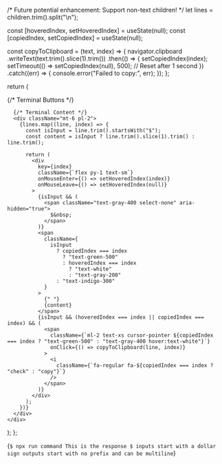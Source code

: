
  /* Future potential enhancement: Support non-text children! */
  let lines = children.trim().split("\n");

  const [hoveredIndex, setHoveredIndex] = useState(null);
  const [copiedIndex, setCopiedIndex] = useState(null);

  const copyToClipboard = (text, index) => {
    navigator.clipboard
      .writeText(text.trim().slice(1).trim())
      .then(() => {
        setCopiedIndex(index);
        setTimeout(() => setCopiedIndex(null), 500); // Reset after 1 second
      })
      .catch((err) => {
        console.error("Failed to copy:", err);
      });
  };

  return (
    <div className="bg-gray-900 text-white p-4 rounded-lg shadow-lg font-mono relative my-4">
      {/* Terminal Buttons */}
      <div className="absolute top-3 left-3 flex space-x-2">
        <span className="w-3 h-3 bg-red-400 rounded-full"></span>
        <span className="w-3 h-3 bg-yellow-400 rounded-full"></span>
        <span className="w-3 h-3 bg-green-400 rounded-full"></span>
      </div>

      {/* Terminal Content */}
      <div className="mt-6 pl-2">
        {lines.map((line, index) => {
          const isInput = line.trim().startsWith("$");
          const content = isInput ? line.trim().slice(1).trim() : line.trim();

          return (
            <div
              key={index}
              className={`flex py-1 text-sm`}
              onMouseEnter={() => setHoveredIndex(index)}
              onMouseLeave={() => setHoveredIndex(null)}
            >
              {isInput && (
                <span className="text-gray-400 select-none" aria-hidden="true">
                  $&nbsp;
                </span>
              )}
              <span
                className={
                  isInput
                    ? copiedIndex === index
                      ? "text-green-500"
                      : hoveredIndex === index
                        ? "text-white"
                        : "text-gray-200"
                    : "text-indigo-300"
                }
              >
                {" "}
                {content}
              </span>
              {isInput && (hoveredIndex === index || copiedIndex === index) && (
                <span
                  className={`ml-2 text-xs cursor-pointer ${copiedIndex === index ? "text-green-500" : "text-gray-400 hover:text-white"}`}
                  onClick={() => copyToClipboard(line, index)}
                >
                  <i
                    className={`fa-regular fa-${copiedIndex === index ? "check" : "copy"}`}
                  />
                </span>
              )}
            </div>
          );
        })}
      </div>
    </div>
  );
};

<Terminal>{`
  $ npx run command
  This is the response
  $ inputs start with a dollar sign
  outputs start with no prefix
  and can be multiline
`}</Terminal>
